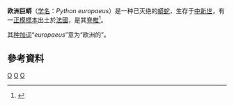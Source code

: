 {{Speciesbox
| taxon = Python europaeus
| authority = Syzndlar & Rage，2003
| extinct = yes
}}
'''欧洲巨蟒'''（[[学名|学名]]：''Python europaeus''）是一种已灭绝的[[蟒蛇|蟒蛇]]，生存于[[中新世|中新世]]，有一[[正模標本|正模標本]]出土於[[法國|法國]]，是其[[脊椎|脊椎]]<ref>{{cite web|title=Annotated checklist of the recent and extinct pythons|url=http://www.ncbi.nlm.nih.gov/pmc/articles/PMC3088416/|access-date=2013-07-16|archive-date=2021-02-22|archive-url=https://web.archive.org/web/20210222052417/https://www.ncbi.nlm.nih.gov/pmc/articles/PMC3088416/|dead-url=no}}</ref>。

其[[种加词|种加词]]“''europaeus ''”意为“欧洲的”。

==參考資料==
{{reflist}}
{{生物学小作品}}
{{Taxonbar}}

[[Category:中新世爬行动物|O]]
[[Category:蟒屬|O]]
[[Category:2003年描述的动物|O]]
